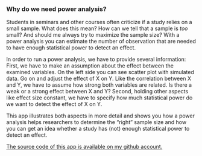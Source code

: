 ### Why do we need power analysis?

Students in seminars and other courses often criticize if a study relies on a small sample. What does this mean? How can we tell that a sample is *too* small? And should me always try to maximize the sample size? With a power analysis you can estimate the number of observation that are needed to have enough statistical power to detect an effect.

In order to run a power analysis, we have to provide several information: First, we have to make an assumption about the effect between the examined variables. On the left side you can see scatter plot with simulated data. Go on and adjust the effect of X on Y. Like the correlation between X and Y, we have to assume how strong both variables are related. Is there a weak or a strong effect between X and Y? Second, holding other aspects like effect size constant, we have to specify how much statistical power do we want to detect the effect of X on Y.

This app illustrates both aspects in more detail and shows you how a power analysis helps researchers to determine the "right" sample size and how you can get an idea whether a study has (not) enough statistical power to detect an effect.

[The source code of this app is available on my github account.](https://github.com/edgar-treischl/Power-App)
